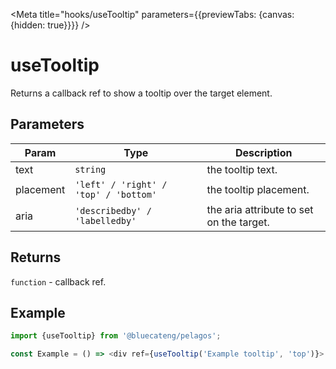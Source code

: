 <!-- DO NOT EDIT, generated from useTooltip.js -->


<Meta title="hooks/useTooltip" parameters={{previewTabs: {canvas: {hidden: true}}}} />

# useTooltip

Returns a callback ref to show a tooltip over the target element.

## Parameters

| Param     | Type                                  | Description                              |
| --------- | ------------------------------------- | ---------------------------------------- |
| text      | `string`                              | the tooltip text.                        |
| placement | `'left' / 'right' / 'top' / 'bottom'` | the tooltip placement.                   |
| aria      | `'describedby' / 'labelledby'`        | the aria attribute to set on the target. |

## Returns

`function` - callback ref.

## Example

```js
import {useTooltip} from '@bluecateng/pelagos';

const Example = () => <div ref={useTooltip('Example tooltip', 'top')}>...</div>;
```
